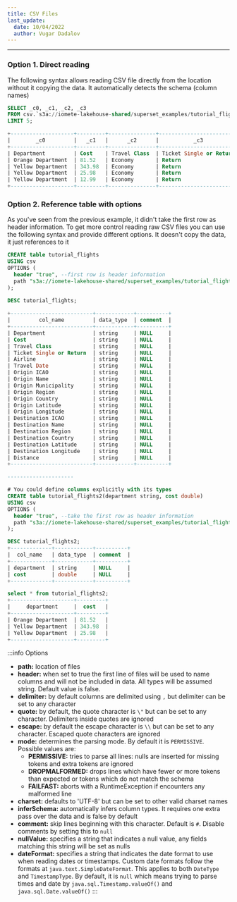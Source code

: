 ```yaml
---
title: CSV Files
last_update:
  date: 10/04/2022
  author: Vugar Dadalov
---
```


___

<!-- <head>
  <title>JDBC Sources</title>
  <meta
    name="description"
    content="JDBC Sources"
  />
</head> -->

### Option 1. Direct reading

The following syntax allows reading CSV file directly from the location without it copying the data. It automatically detects the schema (column names)


```sql
SELECT _c0, _c1, _c2, _c3
FROM csv.`s3a://iomete-lakehouse-shared/superset_examples/tutorial_flights.csv`
LIMIT 5;

+--------------------+---------+---------------+--------------------------+
|        _c0         |   _c1   |      _c2      |           _c3            |
+--------------------+---------+---------------+--------------------------+
| Department         | Cost    | Travel Class  | Ticket Single or Return  |
| Orange Department  | 81.52   | Economy       | Return                   |
| Yellow Department  | 343.98  | Economy       | Return                   |
| Yellow Department  | 25.98   | Economy       | Return                   |
| Yellow Department  | 12.99   | Economy       | Return                   |
+--------------------+---------+---------------+--------------------------+
```

### Option 2. Reference table with options

As you've seen from the previous example, it didn't take the first row as header information. To get more control reading raw CSV files you can use the following syntax and provide different options. It doesn't copy the data, it just references to it

```sql
CREATE table tutorial_flights
USING csv
OPTIONS (
  header "true", --first row is header information
  path "s3a://iomete-lakehouse-shared/superset_examples/tutorial_flights.csv"
);
  
DESC tutorial_flights;

+--------------------------+------------+----------+
|         col_name         | data_type  | comment  |
+--------------------------+------------+----------+
| Department               | string     | NULL     |
| Cost                     | string     | NULL     |
| Travel Class             | string     | NULL     |
| Ticket Single or Return  | string     | NULL     |
| Airline                  | string     | NULL     |
| Travel Date              | string     | NULL     |
| Origin ICAO              | string     | NULL     |
| Origin Name              | string     | NULL     |
| Origin Municipality      | string     | NULL     |
| Origin Region            | string     | NULL     |
| Origin Country           | string     | NULL     |
| Origin Latitude          | string     | NULL     |
| Origin Longitude         | string     | NULL     |
| Destination ICAO         | string     | NULL     |
| Destination Name         | string     | NULL     |
| Destination Region       | string     | NULL     |
| Destination Country      | string     | NULL     |
| Destination Latitude     | string     | NULL     |
| Destination Longitude    | string     | NULL     |
| Distance                 | string     | NULL     |
+--------------------------+------------+----------+

---------------------

# You could define columns explicitly with its types
CREATE table tutorial_flights2(department string, cost double)
USING csv
OPTIONS (
  header "true", --take the first row as header information
  path "s3a://iomete-lakehouse-shared/superset_examples/tutorial_flights.csv"
);

DESC tutorial_flights2;
+-------------+------------+----------+
|  col_name   | data_type  | comment  |
+-------------+------------+----------+
| department  | string     | NULL     |
| cost        | double     | NULL     |
+-------------+------------+----------+

select * from tutorial_flights2;
+--------------------+---------+
|     department     |  cost   |
+--------------------+---------+
| Orange Department  | 81.52   |
| Yellow Department  | 343.98  |
| Yellow Department  | 25.98   |
+--------------------+---------+
```

:::info Options
* **path:** location of files
* **header:** when set to true the first line of files will be used to name columns and will not be included in data. All types will be assumed string. Default value is false.
* **delimiter:** by default columns are delimited using `,` but delimiter can be set to any character
* **quote:** by default, the quote character is `\"` but can be set to any character. Delimiters inside quotes are ignored
* **escape:** by default the escape character is `\\` but can be set to any character. Escaped quote characters are ignored
* **mode:** determines the parsing mode. By default it is `PERMISSIVE`. Possible values are:
  * **PERMISSIVE:** tries to parse all lines: nulls are inserted for missing tokens and extra tokens are ignored
  * **DROPMALFORMED:** drops lines which have fewer or more tokens than expected or tokens which do not match the schema
  * **FAILFAST:** aborts with a RuntimeException if encounters any malformed line
* **charset:** defaults to 'UTF-8' but can be set to other valid charset names
* **inferSchema:** automatically infers column types. It requires one extra pass over the data and is false by default
* **comment:** skip lines beginning with this character. Default is `#`. Disable comments by setting this to `null`
* **nullValue:** specifies a string that indicates a null value, any fields matching this string will be set as nulls
* **dateFormat:** specifies a string that indicates the date format to use when reading dates or timestamps. Custom date formats follow the formats at `java.text.SimpleDateFormat`. This applies to both `DateType` and `TimestampType`. By default, it is `null` which means trying to parse times and date by `java.sql.Timestamp.valueOf()` and `java.sql.Date.valueOf()`
:::
